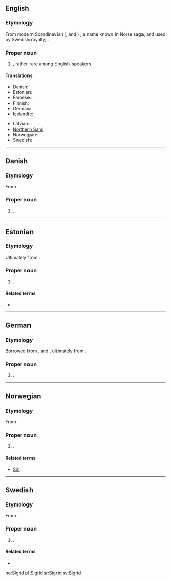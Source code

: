==English==
{{wikipedia|lang=en}}

===Etymology===
From modern Scandinavian ({{etyl|sv}}, {{etyl|no}} and {{etyl|da}}) {{term|Sigrid|lang=sv}}, a name known in Norse saga, and used by Swedish royalty; {{etyl|non}} {{term|Sigríðr|lang=non}}.

===Proper noun===
{{en-proper noun}}

# {{given name|female|from=Germanic}}, rather rare among English-speakers

====Translations====
{{trans-top|female given name}}
* Danish: {{t-|da|Sigrid}}
* Estonian: {{t+|et|Siiri}}
* Faroese: {{t|fo|Sigrið|f}}, {{t|fo|Sirið|f}}
* Finnish: {{t+|fi|Siiri}}
* German: {{t-|de|Sigrid}}
* Icelandic: {{t+|is|Sigríður}}
{{trans-mid}}
* Latvian: {{t|lv|Zigrīda|f}}
* [[Northern Sami]]: {{tø|se|Sire|xs=Northern Sami}}
* Norwegian: {{t+|no|Sigrid}}
* Swedish: {{t+|sv|Sigrid}}
{{trans-bottom}}

----

==Danish==
{{wikipedia|lang=da}}

===Etymology===
From {{etyl|non|da}} {{term|Sigríðr|lang=non}}.

===Proper noun===
{{infl|da|proper noun}}

# {{given name|female|lang=da}}.

----

==Estonian==

===Etymology===
Ultimately from {{etyl|non|et}} {{term|Sigríðr|lang=non}}.

===Proper noun===
{{infl|et|proper noun}}

# {{given name|female|lang=et}}.

====Related terms====
* {{l|et|Siiri}}

----

==German==
{{wikipedia|lang=de}}

===Etymology===
Borrowed from {{etyl|sv|de}}, {{etyl|da|de}} and {{etyl|no|de}} {{term|Sigrid|lang=sv}}, ultimately from {{etyl|non|de}} {{term|Sigríðr|lang=non}}.

===Proper noun===
{{infl|de|proper noun}}

# {{given name|female|lang=de}}.

----

==Norwegian==
{{wikipedia|lang=nb}}
{{wikipedia|lang=nn}}

===Etymology===
From {{etyl|non|no}} {{term|Sigríðr|lang=non}}.

===Proper noun===
{{infl|no|proper noun}}

# {{given name|female|lang=no}}.

====Related terms====
* [[Siri]]

----

==Swedish==
{{wikipedia|lang=sv}}

===Etymology===
From {{etyl|non|sv}} {{term|Sigríðr|lang=non}}.

===Proper noun===
{{infl|sv|proper noun}}

# {{given name|female|lang=sv}}.

====Related terms====
* {{l|sv|Siri}}

[[no:Sigrid]]
[[pl:Sigrid]]
[[sr:Sigrid]]
[[sv:Sigrid]]